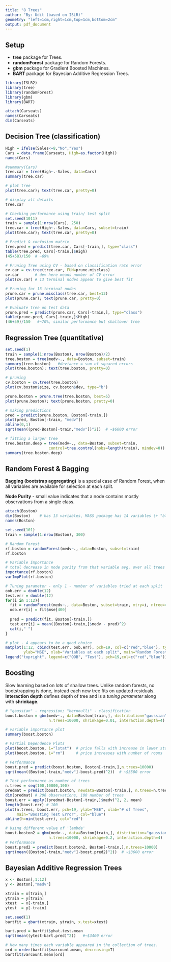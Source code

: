 ---
title: "8 Trees"
author: "By: Udit (based on ISLR)"
geometry: "left=1cm,right=1cm,top=1cm,bottom=2cm"
output: pdf_document
---

## Setup

* **tree** package for Trees.  
* **randomForest** package for Random Forests.  
* **gbm** package for Gradient Boosted Machines.  
* **BART** package for Bayesian Additive Regression Trees.  

```{r}
library(ISLR2)
library(tree)
library(randomForest)
library(gbm)
library(BART)
```
```{r}
attach(Carseats)
names(Carseats)
dim(Carseats)
```

## Decision Tree (classification)

```{r}
High = ifelse(Sales<=8,"No","Yes")
Cars = data.frame(Carseats, High=as.factor(High))
names(Cars)

#summary(Cars)
tree.car = tree(High~.-Sales, data=Cars)
summary(tree.car)

# plot tree
plot(tree.car); text(tree.car, pretty=0)

# display all details
tree.car

# Checking performance using train/ test split
set.seed(1011)
train = sample(1:nrow(Cars), 250)
tree.car = tree(High~.-Sales, data=Cars, subset=train)
plot(tree.car); text(tree.car, pretty=0)

# Predict & confusion matrix
tree.pred = predict(tree.car, Cars[-train,], type="class")
table(tree.pred, Cars[-train,]$High)
(45+58)/150  # ~69%

# Pruning Tree using CV - based on classification rate error
cv.car = cv.tree(tree.car, FUN=prune.misclass)
cv.car       # dev here means number of CV error
plot(cv.car) # 13 terminal nodes appear to give best fit

# Pruning for 13 terminal nodes
prune.car = prune.misclass(tree.car, best=13)
plot(prune.car); text(prune.car, pretty=0)

# Evaluate tree on test data
prune.pred = predict(prune.car, Cars[-train,], type="class")
table(prune.pred, Cars[-train,]$High)
(46+59)/150   #~70%, similar performance but shallower tree
```
## Regression Tree (quantitative)

```{r}
set.seed(1)
train = sample(1:nrow(Boston), nrow(Boston)/2)
tree.boston = tree(medv~., data=Boston, subset=train)
summary(tree.boston)   #deviance = sum of squared errors
plot(tree.boston); text(tree.boston, pretty=0)

# pruning
cv.boston = cv.tree(tree.boston)
plot(cv.boston$size, cv.boston$dev, type="b")

prune.boston = prune.tree(tree.boston, best=5)
plot(prune.boston); text(prune.boston, pretty=0)

# making predictions
pred = predict(prune.boston, Boston[-train,])
plot(pred, Boston[-train, "medv"])
abline(0,1)
sqrt(mean((pred-Boston[-train,"medv"])^2))  # ~$6000 error

# fitting a larger tree
tree.boston.deep = tree(medv~., data=Boston, subset=train,
                   control=tree.control(nobs=length(train), mindev=0))
summary(tree.boston.deep)

```


## Random Forest & Bagging

**Bagging (bootstrap aggregating)** is a special case of Random Forest, when all 
variables are available for selection at each split.  

**Node Purity** - small value indicates that a node contains mostly observations 
from a single class.

```{r}
attach(Boston)
dim(Boston)    # has 13 variables, MASS package has 14 variables (+ "black")
names(Boston)

set.seed(101)
train = sample(1:nrow(Boston), 300)

# Random Forest
rf.boston = randomForest(medv~., data=Boston, subset=train)
rf.boston

# Variable Importance
# total decrease in node purity from that variable avg. over all trees
importance(rf.boston)  
varImpPlot(rf.boston)

# Tuning parameter - only 1 - number of variables tried at each split
oob.err = double(12)
test.err = double(12)
for(i in 1:12){
  fit = randomForest(medv~., data=Boston, subset=train, mtry=i, ntree=400)
  oob.err[i] = fit$mse[400]
  
  pred = predict(fit, Boston[-train,])
  test.err[i] = mean((Boston[-train,]$medv - pred)^2)
  cat(i," ")
}

# plot - 4 appears to be a good choice
matplot(1:12, cbind(test.err, oob.err), pch=19, col=c("red","blue"), type="b",
        ylab="MSE", xlab="Variables at each split", main="Random Forest / Bagging")
legend("topright", legend=c("OOB", "Test"), pch=19,col=c("red","blue"))
```

## Boosting

Slow learning based on lots of shallow trees. Unlike random forests, no bootstrapping
is done, instead each new tree fits on updated residuals.  
**Interaction depth** defines depth of tree and is a _tuning parameter_ along 
with **shrinkage**.

```{r}
# "gaussian" - regression; "bernoulli" - classification
boost.boston = gbm(medv~., data=Boston[train,], distribution="gaussian", 
                   n.trees=10000, shrinkage=0.01, interaction.depth=4)

# variable importance plot
summary(boost.boston)

# Partial Dependence Plots
plot(boost.boston, i="lstat")  # price falls with increase in lower status of pop
plot(boost.boston, i="rm")     # price increases with number of rooms

# Performance
boost.pred = predict(boost.boston, Boston[-train,],n.trees=10000)
sqrt(mean((Boston[-train,"medv"]-boost.pred)^2))  # ~$3500 error

# Test performance as number of trees
n.trees = seq(100,10000,100)
predmat = predict(boost.boston, newdata=Boston[-train,], n.trees=n.trees)
dim(predmat) # 206 observations, 100 number of trees
boost.err = apply((predmat-Boston[-train,]$medv)^2, 2, mean)
length(boost.err) # 100
plot(n.trees, boost.err, pch=19, ylab="MSE", xlab="# of Trees", 
     main="Boosting Test Error", col="blue")
abline(h=min(test.err), col="red")

# Using different value of 'lambda'
boost.boston2 = gbm(medv~., data=Boston[train,], distribution="gaussian", 
                   n.trees=10000, shrinkage=0.2, interaction.depth=4)
# Performance
boost.pred2 = predict(boost.boston2, Boston[-train,],n.trees=10000)
sqrt(mean((Boston[-train,"medv"]-boost.pred2)^2))  # ~$3600 error
```

## Bayesian Additive Regression Trees

```{r}
x <- Boston[,1:12]
y <- Boston[,"medv"]

xtrain = x[train,]
ytrain = y[train]
xtest  = x[-train,]
ytest  = y[-train]

set.seed(1)
bartfit = gbart(xtrain, ytrain, x.test=xtest)

bart.pred = bartfit$yhat.test.mean
sqrt(mean((ytest-bart.pred)^2))   #~$3400 error

# How many times each variable appeared in the collection of trees.
ord = order(bartfit$varcount.mean, decreasing=T)
bartfit$varcount.mean[ord]
```


